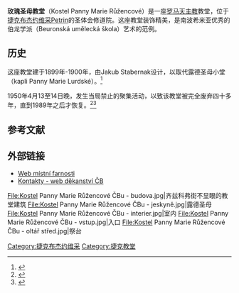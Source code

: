 {{Infobox religious building 
| building_name          = 玫瑰圣母教堂
| šířka_infoboxu        = 
| image               = Kostel Panny Marie Růžencové ČBu - oltář zleva.jpg
| obrázek_velikost      = 300px
| obrázek_popis         = Pohled na oltář kostela Panny Marie Růžencové
| náboženství           = [[křesťanství|křesťanství]]
| ritus                 = [[罗马天主教|罗马天主教]]
| náb_podcelek1_název   = [[Kongregace_bratří_Nejsvětější_Svátosti|řád petrínů]]
| location                  = [[捷克布杰约维采|捷克布杰约维采]] 
| geo                   = {{coord|48|58|18|N|14|28|48|E|type:landmark_region:CZ|display=inline,title}}
| datum_posvěcení       = [[7._října|7. října]] [[1900|1900]]
| světitel              = [[Martin_Josef_Říha|Martin Josef Říha]]
| užívání               = [[Kongregace_bratří_Nejsvětější_Svátosti|Kongregace bratří Nejsvětější Svátosti]]
| architekti            = Jakub Stabernak
| sloh                  = novorománský
| založení              = [[21._srpna|21. srpna]] [[1898|1898]] (zákl. kámen) 
| dokončení             = [[1900|1900]]
| adresa                = Žižkova ul.,  České Budějovice
| web                   = [http://www.petrini.cz/clanky/komunity/ceske_budejovice/kostel Web místní farnosti]
}}

'''玫瑰圣母教堂'''（Kostel Panny Marie Růžencové）是一座[[罗马天主教|罗马天主教]]教堂，位于[[捷克布杰约维采|捷克布杰约维采]]Petrin的圣体会修道院。这座教堂装饰精美，是南波希米亚优秀的伯龙学派（Beuronská umělecká škola）艺术的范例。

== 历史 ==
这座教堂建于1899年-1900年，由Jakub Stabernak设计，以取代露德圣母小堂（kapli Panny Marie Lurdské）。<ref name="encykloCB">{{cite book
 | author = J. Kropáček, Z. Drobná, M. Novotný, R. Sak, M. Šilhan
 | year = 2006
 | title = Encyklopedie Českých Budějovic
 | publisher = Statutární město České Budějovice a NEBE s. r. o.
 | location = České Budějovice
 | isbn = 80-239-6706-1 
 | edition= 2
 | format = opravené a rozšířené
}}</ref>    

1950年4月13至14日晚，发生当局禁止的聚集活动，以致该教堂被完全废弃四十多年，直到1989年之后才恢复。<ref name="aktuality2010-04-17">{{cite book
| příjmení = 
| name = 
| publisher = Kongregace bratří Nejsvětější Svátosti
| title = Kongregace bratří Nejsvětější Svátosti - ČESKÉ BUDĚJOVICE
| url = http://www.petrini.cz/clanky/aktuality
| accessdate = 2010-04-17
| archive-date = 2021-08-01
| archive-url = https://web.archive.org/web/20210801181632/http://petrini.cz/clanky/aktuality
| dead-url = no
}}</ref><ref name="petriniPDF">{{cite book
| příjmení = 
| jméno = 
| publisher = Kongregace bratří Nejsvětější Svátosti
| title = Kongregace bratří Nejsvětější Svátosti - AKTUALITY
| url = http://www.petrini.cz/soubor/komunity/ceske_budejovice/kostel/Byl_jednou_jeden_kostel.pdf
| accessdate = 2010-04-17
| archive-date = 2017-09-21
| archive-url = https://web.archive.org/web/20170921161744/http://www.petrini.cz/soubor/komunity/ceske_budejovice/kostel/Byl_jednou_jeden_kostel.pdf
| dead-url = yes
}}</ref>

== 参考文献 ==
{{Commonscat|The Church of the Virgin Mary of the Rosary in České Budějovice}}
<references/>
== 外部链接 ==
* [http://www.petrini.cz/clanky/komunity/ceske_budejovice/kostel Web místní farnosti]{{Wayback|url=http://www.petrini.cz/clanky/komunity/ceske_budejovice/kostel |date=20100527103955 }}
* [https://web.archive.org/web/20090415054945/http://www.dekanstvicb.cz/Kostely/Reholni-kostely-ve-farnosti/Kostel-Panny-Marie-Ruzencove Kontakty - web děkanství ČB]

<gallery>
File:Kostel Panny Marie Růžencové ČBu - budova.jpg|齐兹科弗街不显眼的教堂建筑
File:Kostel Panny Marie Růžencové ČBu - jeskyně.jpg|露德圣母
File:Kostel Panny Marie Růžencové ČBu - interier.jpg|室内
File:Kostel Panny Marie Růžencové ČBu - vstup.jpg|入口
File:Kostel Panny Marie Růžencové ČBu - oltář střed.jpg|祭台
</gallery>

[[Category:捷克布杰约维采|Category:捷克布杰约维采]]
[[Category:捷克教堂|Category:捷克教堂]]